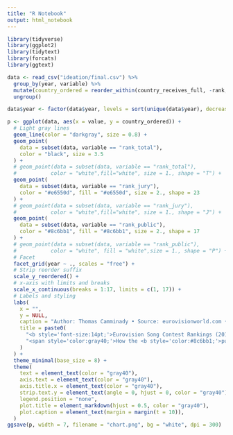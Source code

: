 ```yaml
---
title: "R Notebook"
output: html_notebook
---
```




```r
library(tidyverse)
library(ggplot2)
library(tidytext)
library(forcats)
library(ggtext)

data <- read_csv("ideation/final.csv") %>%
  group_by(year, variable) %>%
  mutate(country_ordered = reorder_within(country_receives_full, -rank, year)) %>%
  ungroup()

data$year <- factor(data$year, levels = sort(unique(data$year), decreasing = TRUE))

```



```r
p <- ggplot(data, aes(x = value, y = country_ordered)) +
  # Light gray lines
  geom_line(color = "darkgray", size = 0.8) +
  geom_point(
    data = subset(data, variable == "rank_total"),
    color = "black", size = 3.5
  ) +
  # geom_point(data = subset(data, variable == "rank_total"),
  #           color = "white",fill="white", size = 1., shape = "T") +
  geom_point(
    data = subset(data, variable == "rank_jury"),
    color = "#e6550d", fill = "#e6550d", size = 2., shape = 23
  ) +
  # geom_point(data = subset(data, variable == "rank_jury"),
  #           color = "white",fill="white", size = 1., shape = "J") +
  geom_point(
    data = subset(data, variable == "rank_public"),
    color = "#8c6bb1", fill = "#8c6bb1", size = 2., shape = 17
  ) +
  # geom_point(data = subset(data, variable == "rank_public"),
  #           color = "white", fill = "white",size = 1., shape = "P") +
  # Facet
  facet_grid(year ~ ., scales = "free") +
  # Strip reorder suffix
  scale_y_reordered() +
  # x-axis with limits and breaks
  scale_x_continuous(breaks = 1:17, limits = c(1, 17)) +
  # Labels and styling
  labs(
    x = "",
    y = NULL,
    caption = "Author: Thomas Camminady • Source: eurovisionworld.com • Repo: github.com/thomascamminady/eurovision_song_contest_data_set",
    title = paste0(
      "<b style='font-size:14pt;'>Eurovision Song Contest Rankings (2016-2025)</b><br><br>",
      "<span style='color:gray40;'>How the <b style='color:#8c6bb1;'>public vote</b> and the <b style='color:#e6550d;'>jury vote</b> affect the <b style='color:black;'>total rank</b>.</span>"
    )
  ) +
  theme_minimal(base_size = 8) +
  theme(
    text = element_text(color = "gray40"),
    axis.text = element_text(color = "gray40"),
    axis.title.x = element_text(color = "gray40"),
    strip.text.y = element_text(angle = 0, hjust = 0, color = "gray40"),
    legend.position = "none",
    plot.title = element_markdown(hjust = 0.5, color = "gray40"),
    plot.caption = element_text(margin = margin(t = 10)),
  )
ggsave(p, width = 7, filename = "chart.png", bg = "white", dpi = 300)

```
